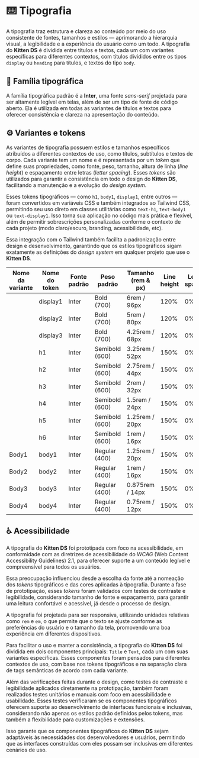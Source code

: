 
<Meta title="Design/Tipografia e tokens" />

# ⌨️ Tipografia

A tipografia traz estrutura e clareza ao conteúdo por meio do uso consistente de fontes, tamanhos e estilos — aprimorando a hierarquia visual, a legibilidade e a experiência do usuário como um todo. A tipografia do **Kitten DS** é dividida entre títulos e textos, cada um com variantes específicas para diferentes contextos, com títulos divididos entre os tipos `display` ou `heading` para títulos, e textos do tipo `body`.

## 📝 Família tipográfica

A família tipográfica padrão é a **Inter**, uma fonte *sans-serif* projetada para ser altamente legível em telas, além de ser um tipo de fonte de código aberto. Ela é utilizada em todas as variantes de títulos e textos para oferecer consistência e clareza na apresentação do conteúdo.

<Title variant="h4" component="h3" className="sb-unstyled">ABCDEFGHIJKLMNOPQRSTUVWXYZ<br/>abcdefghijklmnopqrstuvwxyz<br/>1234567890</Title>
<Title variant="h4" component="h3" className="sb-unstyled" fontStyle="italic">ABCDEFGHIJKLMNOPQRSTUVWXYZ<br/>abcdefghijklmnopqrstuvwxyz<br/>1234567890</Title>

## ⚙️ Variantes e tokens


As variantes de tipografia possuem estilos e tamanhos específicos atribuídos a diferentes contextos de uso, como títulos, subtítulos e textos de corpo. Cada variante tem um nome e é representada por um *token* que define suas propriedades, como fonte, peso, tamanho, altura de linha (*line height*) e espaçamento entre letras (*letter spacing*). Esses *tokens* são utilizados para garantir a consistência em todo o design do **Kitten DS**, facilitando a manutenção e a evolução do *design system*.

Esses tokens tipográficos — como `h1`, `body1`, `display1`, entre outros — foram convertidos em variáveis CSS e também integrados ao Tailwind CSS, permitindo seu uso direto em classes utilitárias como `text-h1`, `text-body1` ou `text-display1`. Isso torna sua aplicação no código mais prática e flexível, além de permitir sobrescrições personalizadas conforme o contexto de cada projeto (modo claro/escuro, branding, acessibilidade, etc).

Essa integração com o Tailwind também facilita a padronização entre design e desenvolvimento, garantindo que os estilos tipográficos sigam exatamente as definições do *design system* em qualquer projeto que use o **Kitten DS**.

<table>
  <thead>
    <tr>
      <th>Nome da variante</th>
      <th>Nome do token</th>
      <th>Fonte padrão</th>
      <th>Peso padrão</th>
      <th>Tamanho (rem & px)</th>
      <th>Line height</th>
      <th>Letter spacing</th>
    </tr>
  </thead>
  <tbody>
    <tr>
      <td><Title variant="display1" className="sb-unstyled">Display1</Title></td>
      <td>display1</td>
      <td>Inter</td>
      <td>Bold (700)</td>
      <td>6rem / 96px</td>
      <td>120%</td>
      <td>0%</td>
    </tr>
    <tr>
      <td><Title variant="display2" className="sb-unstyled">Display2</Title></td>
      <td>display2</td>
      <td>Inter</td>
      <td>Bold (700)</td>
      <td>5rem / 80px</td>
      <td>120%</td>
      <td>0%</td>
    </tr>
    <tr>
      <td><Title variant="display3" className="sb-unstyled">Display3</Title></td>
      <td>display3</td>
      <td>Inter</td>
      <td>Bold (700)</td>
      <td>4.25rem / 68px</td>
      <td>120%</td>
      <td>0%</td>
    </tr>
    <tr>
      <td><Title variant="h1" className="sb-unstyled">Heading1</Title></td>
      <td>h1</td>
      <td>Inter</td>
      <td>Semibold (600)</td>
      <td>3.25rem / 52px</td>
      <td>150%</td>
      <td>0%</td>
    </tr>
    <tr>
      <td><Title variant="h2" className="sb-unstyled">Heading2</Title></td>
      <td>h2</td>
      <td>Inter</td>
      <td>Semibold (600)</td>
      <td>2.75rem / 44px</td>
      <td>150%</td>
      <td>0%</td>
    </tr>
    <tr>
      <td><Title variant="h3" className="sb-unstyled">Heading3</Title></td>
      <td>h3</td>
      <td>Inter</td>
      <td>Semibold (600)</td>
      <td>2rem / 32px</td>
      <td>150%</td>
      <td>0%</td>
    </tr>
    <tr>
      <td><Title variant="h4" className="sb-unstyled">Heading4</Title></td>
      <td>h4</td>
      <td>Inter</td>
      <td>Semibold (600)</td>
      <td>1.5rem / 24px</td>
      <td>150%</td>
      <td>0%</td>
    </tr>
    <tr>
      <td><Title variant="h5" className="sb-unstyled">Heading5</Title></td>
      <td>h5</td>
      <td>Inter</td>
      <td>Semibold (600)</td>
      <td>1.25rem / 20px</td>
      <td>150%</td>
      <td>0%</td>
    </tr>
    <tr>
      <td><Title variant="h6" className="sb-unstyled">Heading6</Title></td>
      <td>h6</td>
      <td>Inter</td>
      <td>Semibold (600)</td>
      <td>1rem / 16px</td>
      <td>150%</td>
      <td>0%</td>
    </tr>
    <tr>
      <td><Text variant="body1" className="sb-unstyled">Body1</Text></td>
      <td>body1</td>
      <td>Inter</td>
      <td>Regular (400)</td>
      <td>1.25rem / 20px</td>
      <td>150%</td>
      <td>0%</td>
    </tr>
    <tr>
      <td><Text variant="body2" className="sb-unstyled">Body2</Text></td>
      <td>body2</td>
      <td>Inter</td>
      <td>Regular (400)</td>
      <td>1rem / 16px</td>
      <td>150%</td>
      <td>0%</td>
    </tr>
    <tr>
      <td><Text variant="body3" className="sb-unstyled">Body3</Text></td>
      <td>body3</td>
      <td>Inter</td>
      <td>Regular (400)</td>
      <td>0.875rem / 14px</td>
      <td>150%</td>
      <td>0%</td>
    </tr>
    <tr>
      <td><Text variant="body4" className="sb-unstyled">Body4</Text></td>
      <td>body4</td>
      <td>Inter</td>
      <td>Regular (400)</td>
      <td>0.75rem / 12px</td>
      <td>150%</td>
      <td>0%</td>
    </tr>
  </tbody>
</table>

## ♿ Acessibilidade

A tipografia do **Kitten DS** foi prototipada com foco na acessibilidade, em conformidade com as diretrizes de acessibilidade do *WCAG* (Web Content Accessibility Guidelines) 2.1, para oferecer suporte a um conteúdo legível e compreensível para todos os usuários.

Essa preocupação influenciou desde a escolha da fonte até a nomeação dos *tokens* tipográficos e das cores aplicadas à tipografia. Durante a fase de prototipação, esses *tokens* foram validados com testes de contraste e legibilidade, considerando tamanho de fonte e espaçamento, para garantir uma leitura confortável e acessível, já desde o processo de design.

A tipografia foi projetada para ser responsiva, utilizando unidades relativas como `rem` e `em`, o que permite que o texto se ajuste conforme as preferências do usuário e o tamanho da tela, promovendo uma boa experiência em diferentes dispositivos.

Para facilitar o uso e manter a consistência, a tipografia do **Kitten DS** foi dividida em dois componentes principais: `Title` e `Text`, cada um com suas variantes específicas. Esses componentes foram pensados para diferentes contextos de uso, com base nos tokens tipográficos e na separação clara de tags semânticas de acordo com cada variante.

Além das verificações feitas durante o design, como testes de contraste e legibilidade aplicados diretamente na prototipação, também foram realizados testes unitários e manuais com foco em acessibilidade e usabilidade. Esses testes verificaram se os componentes tipográficos oferecem suporte ao desenvolvimento de interfaces funcionais e inclusivas, considerando não apenas os estilos padrão definidos pelos tokens, mas também a flexibilidade para customizações e extensões.

Isso garante que os componentes tipográficos do **Kitten DS** sejam adaptáveis às necessidades dos desenvolvedores e usuários, permitindo que as interfaces construídas com eles possam ser inclusivas em diferentes cenários de uso.